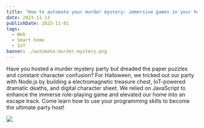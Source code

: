 ```yaml
---
title: "How to automate your murder mystery: immersive games in your home"
date: 2023-11-13
publishDate: 2023-11-01
tags:
  - Web
  - Smart home
  - IoT
banner: ./automate-murder-mystery.png
---
```


Have you hosted a murder mystery party but dreaded the paper puzzles and constant character confusion? For Halloween, we tricked out our party with Node.js by building a electromagnetic treasure chest, IoT-powered dramatic deaths, and digital character sheet. We relied on JavaScript to enhance the immerse role-playing game and elevated our home into an escape track. Come learn how to use your programming skills to become the ultimate party host!

![](./automate-murder-mystery.png)
